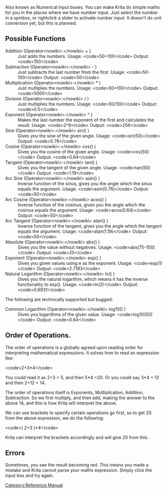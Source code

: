 Also known as Numerical Input boxes. You can make Krita do simple maths for you in the places where we have number input. Just select the number in a spinbox, or rightclick a slider to activate number input. It doesn't do unit conversion yet, but this is planned.

== Possible Functions ==

;Addition (Operator&lt;nowiki>:&lt;/nowiki> + )
:Just adds the numbers. Usage: &lt;code>50+100&lt;/code> Output: &lt;code>150&lt;/code>
;Subtraction (Operator&lt;nowiki>:&lt;/nowiki> - )
:Just subtracts the last number from the first. Usage: &lt;code>50-100&lt;/code> Output: &lt;code>50&lt;/code>
;Multiplication (Operator&lt;nowiki>:&lt;/nowiki> * )
:Just multiplies the numbers. Usage: &lt;code>50*100&lt;/code> Output: &lt;code>5000&lt;/code>
;Division (Operator&lt;nowiki>:&lt;/nowiki> / )
:Just multiplies the numbers. Usage: &lt;code>50/100&lt;/code> Output: &lt;code>0.5&lt;/code>
;Exponent (Operator&lt;nowiki>:&lt;/nowiki> ^ )
:Makes the last number the exponent of the first and calculates the result. Usage: &lt;code>2^8&lt;/code> Output: &lt;code>256&lt;/code>
;Sine (Operator&lt;nowiki>:&lt;/nowiki> sin() )
:Gives you the sine of the given angle. Usage: &lt;code>sin(50)&lt;/code> Output: &lt;code>0.76&lt;/code>
;Cosine (Operator&lt;nowiki>:&lt;/nowiki> cos() )
:Gives you the cosine of the given angle. Usage: &lt;code>cos(50)&lt;/code> Output: &lt;code>0.64&lt;/code>
;Tangent (Operator&lt;nowiki>:&lt;/nowiki> tan() )
:Gives you the tangent of the given angle. Usage: &lt;code>tan(50)&lt;/code> Output: &lt;code>1.19&lt;/code>
;Arc Sine (Operator&lt;nowiki>:&lt;/nowiki> asin() )
:Inverse function of the sinus, gives you the angle which the sinus equals the argument. Usage: &lt;code>asin(0.76)&lt;/code> Output: &lt;code>50&lt;/code>
;Arc Cosine (Operator&lt;nowiki>:&lt;/nowiki> acos() )
:Inverse function of the cosinus, gives you the angle which the cosinus equals the argument. Usage: &lt;code>acos(0.64)&lt;/code> Output: &lt;code>50&lt;/code>
;Arc Tangent (Operator&lt;nowiki>:&lt;/nowiki> atan() )
:Inverse function of the tangent, gives you the angle which the tangent equals the argument. Usage: &lt;code>atan(1.19)&lt;/code> Output: &lt;code>50&lt;/code>
;Absolute (Operator&lt;nowiki>:&lt;/nowiki> abs() )
:Gives you the value without negatives. Usage: &lt;code>abs(75-100)&lt;/code> Output: &lt;code>25&lt;/code>
;Exponent (Operator&lt;nowiki>:&lt;/nowiki> exp() )
:Gives you given values using e as the exponent. Usage: &lt;code>exp(1)&lt;/code> Output: &lt;code>2.7183&lt;/code>
;Natural Logarithm (Operator&lt;nowiki>:&lt;/nowiki> ln() )
:Gives you the natural logarithm, which means it has the inverse functionality to exp(). Usage: &lt;code>ln(2)&lt;/code> Output: &lt;code>0.6931&lt;/code>

The following are technically supported but bugged:
;Common Logarithm (Operator&lt;nowiki>:&lt;/nowiki> log10() )
:Gives you logarithms of the given value. Usage: &lt;code>log10(50)&lt;/code> Output: &lt;code>0.64&lt;/code>

== Order of Operations. ==
The order of operations is a globally agreed upon reading order for interpreting mathematical expressions. It solves how to read an expression like:

&lt;code>2+3*4&lt;/code>

You could read it as 2+3 = 5, and then 5*4 =20. Or you could say 3*4 = 12 and then 2+12 = 14.

The order of operations itself is Exponents, Multiplication, Addition, Subtraction. So we first multiply, and then add, making the answer to the above 14, and this is how Krita will interpret the above.

We can use brackets to specify certain operations go first, so to get 20 from the above expression, we do the following:

&lt;code>( 2+3 )*4&lt;/code>

Krita can interpret the brackets accordingly and will give 20 from this.

== Errors ==

Sometimes, you see the result becoming red. This means you made a mistake and Krita cannot parse your maths expression. Simply click the input box and try again.

[[Category:Reference Manual]]
